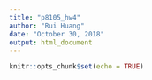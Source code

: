 ```yaml
---
title: "p8105_hw4"
author: "Rui Huang"
date: "October 30, 2018"
output: html_document
---
```


```r
knitr::opts_chunk$set(echo = TRUE)
```


